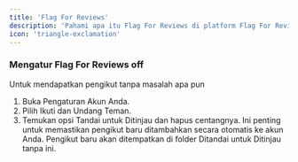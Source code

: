 ```yaml
---
title: 'Flag For Reviews'
description: 'Pahami apa itu Flag For Reviews di platform Flag For Reviews dan bagaimana cara mengaturnya.'
icon: 'triangle-exclamation'
---
```

### Mengatur Flag For Reviews off
Untuk mendapatkan pengikut tanpa masalah apa pun
 
1. Buka Pengaturan Akun Anda.
2. Pilih Ikuti dan Undang Teman.
3. Temukan opsi Tandai untuk Ditinjau dan hapus centangnya. Ini penting untuk memastikan pengikut baru ditambahkan secara otomatis ke akun Anda. Pengikut baru akan ditempatkan di folder Ditandai untuk Ditinjau tanpa ini.